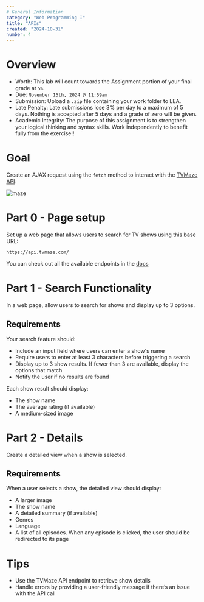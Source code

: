 ```yaml
---
# General Information
category: "Web Programming I"
title: "APIs"
created: "2024-10-31"
number: 4
---
```


# Overview

- Worth: This lab will count towards the Assignment portion of your final grade at `5%`
- Due: `November 15th, 2024 @ 11:59am`
- Submission: Upload a `.zip` file containing your work folder to LEA.
- Late Penalty: Late submissions lose 3% per day to a maximum of 5 days. Nothing is accepted after 5 days and a grade of zero will be given.
- Academic Integrity: The purpose of this assignment is to strengthen your logical thinking and syntax skills. Work independently to benefit fully from the exercise!!

# Goal

Create an AJAX request using the `fetch` method to interact with the [TVMaze API](https://www.tvmaze.com/api).

![maze](./assets/maze.png)

# Part 0 - Page setup

Set up a web page that allows users to search for TV shows using this base URL:

```text
https://api.tvmaze.com/
```

You can check out all the available endpoints in the [docs](https://www.tvmaze.com/api)

# Part 1 - Search Functionality

In a web page, allow users to search for shows and display up to 3 options.

## Requirements

Your search feature should:

- Include an input field where users can enter a show's name
- Require users to enter at least 3 characters before triggering a search
- Display up to 3 show results. If fewer than 3 are available, display the options that match
- Notify the user if no results are found

Each show result should display:

- The show name
- The average rating (if available)
- A medium-sized image

# Part 2 - Details

Create a detailed view when a show is selected.

## Requirements

When a user selects a show, the detailed view should display:

- A larger image
- The show name
- A detailed summary (if available)
- Genres
- Language
- A list of all episodes. When any episode is clicked, the user should be redirected to its page

# Tips

- Use the TVMaze API endpoint to retrieve show details
- Handle errors by providing a user-friendly message if there’s an issue with the API call
